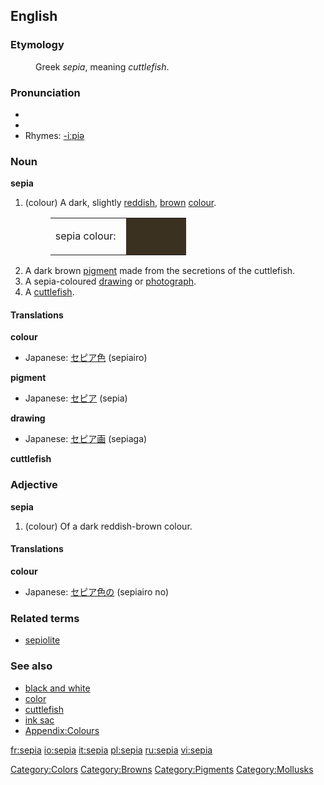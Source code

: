 {{wikipedia}}
==English==

===Etymology===
:Greek ''sepia'', meaning ''cuttlefish''.

===Pronunciation===
*{{IPA|/ˈseɪ.pi.ə/}}
*{{SAMPA|/"sei.pi.@/}}
*Rhymes: [[Rhymes:English:-iːpiə|-iːpiə]]

===Noun===
'''sepia'''
#(colour) A dark, slightly [[red]]dish, [[brown]] [[color|colour]].
#:<table><tr><td>sepia colour: &nbsp;</td><td bgcolor="#3B3121" width="80">&nbsp; </td></tr></table>
# A dark brown [[pigment]] made from the secretions of the cuttlefish.
# A sepia-coloured [[drawing]] or [[photograph]].
# A [[cuttlefish]].

====Translations====

'''colour'''
{{top}}
*Japanese: [[セピア色]] (sepiairo)
{{mid}}
{{bottom}}

'''pigment'''
{{top}}
*Japanese: [[セピア]] (sepia)
{{mid}}
{{bottom}}

'''drawing'''
{{top}}
*Japanese: [[セピア画]] (sepiaga)
{{mid}}
{{bottom}}

'''cuttlefish'''
{{top}}
{{mid}}
{{bottom}}

===Adjective===
'''sepia'''
#(colour) Of a dark reddish-brown colour.

====Translations====

'''colour'''
{{top}}
*Japanese: [[セピア色]]の (sepiairo no)
{{mid}}
{{bottom}}

===Related terms===
*[[sepiolite]]

===See also===
*[[black and white]]
*[[color]]
*[[cuttlefish]]
*[[ink sac]]
*[[Wiktionary_Appendix:Colours|Appendix:Colours]]

[[Category:Colors]]
[[Category:Browns]]
[[Category:Pigments]]
[[Category:Mollusks]]

[[fr:sepia]]
[[io:sepia]]
[[it:sepia]]
[[pl:sepia]]
[[ru:sepia]]
[[vi:sepia]]